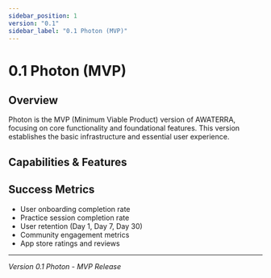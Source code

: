 ```yaml
---
sidebar_position: 1
version: "0.1"
sidebar_label: "0.1 Photon (MVP)"
---
```



# 0.1 Photon (MVP)

## Overview
Photon is the MVP (Minimum Viable Product) version of AWATERRA, focusing on core functionality and foundational features. This version establishes the basic infrastructure and essential user experience.

## Capabilities & Features

<VersionFeatureList version="0.1" />

## Success Metrics
- User onboarding completion rate
- Practice session completion rate
- User retention (Day 1, Day 7, Day 30)
- Community engagement metrics
- App store ratings and reviews

---

*Version 0.1 Photon - MVP Release*
